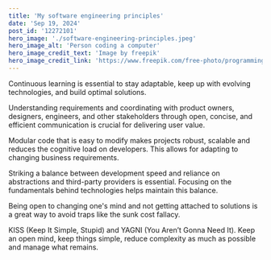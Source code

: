 ```yaml
---
title: 'My software engineering principles'
date: 'Sep 19, 2024'
post_id: '12272101'
hero_image: './software-engineering-principles.jpeg'
hero_image_alt: 'Person coding a computer'
hero_image_credit_text: 'Image by freepik'
hero_image_credit_link: 'https://www.freepik.com/free-photo/programming-background-with-person-working-with-codes-computer_38669443.htm'
---
```

Continuous learning is essential to stay adaptable, keep up with evolving technologies, and build optimal solutions.

Understanding requirements and coordinating with product owners, designers, engineers, and other stakeholders through open, concise, and efficient communication is crucial for delivering user value.

Modular code that is easy to modify makes projects robust, scalable and reduces the cognitive load on developers. This allows for adapting to changing business requirements.

Striking a balance between development speed and reliance on abstractions and third-party providers is essential. Focusing on the fundamentals behind technologies helps maintain this balance.

Being open to changing one's mind and not getting attached to solutions is a great way to avoid traps like the sunk cost fallacy.

KISS (Keep It Simple, Stupid) and YAGNI (You Aren’t Gonna Need It). Keep an open mind, keep things simple, reduce complexity as much as possible and manage what remains.
